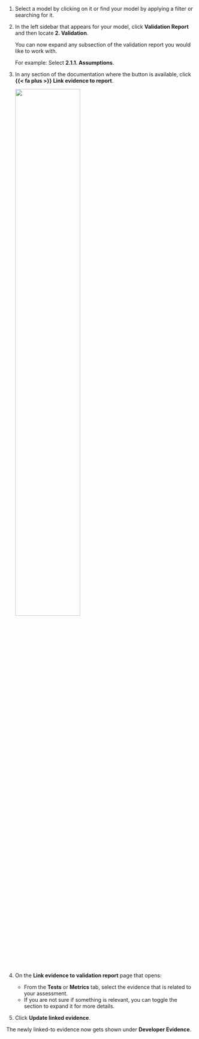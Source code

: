 1. Select a model by clicking on it or find your model by applying a filter or searching for it.

1. In the left sidebar that appears for your model, click **Validation Report** and then locate **2. Validation**.

   You can now expand any subsection of the validation report you would like to work with.

   For example: Select **2.1.1. Assumptions**.

1. In any section of the documentation where the button is available, click **{{< fa plus >}} Link evidence to report**. 

   ![](../guide/link-evidence.png){width=60% fig-alt="A screenshot of the validation report section 2.1.1. that shows a compliance assessment with the option to link to evidence."}

1. On the **Link evidence to validation report** page that opens:

   - From the **Tests** or **Metrics** tab, select the evidence that is related to your assessment. 
   - If you are not sure if something is relevant, you can toggle the section to expand it for more details. 

1. Click **Update linked evidence**.

The newly linked-to evidence now gets shown under **Developer Evidence**.
